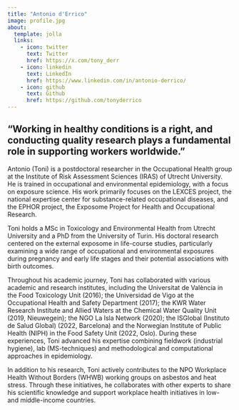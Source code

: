 ```yaml
---
title: "Antonio d'Errico"
image: profile.jpg
about:
  template: jolla
  links:
    - icon: twitter
      text: Twitter
      href: https://x.com/tony_derr
    - icon: linkedin
      text: LinkedIn
      href: https://www.linkedin.com/in/antonio-derrico/
    - icon: github
      text: Github
      href: https://github.com/tonyderrico
---
```


## “Working in healthy conditions is a right, and conducting quality research plays a fundamental role in supporting workers worldwide.”

Antonio (Toni) is a postdoctoral researcher in the Occupational Health group at the Institute of Risk Assessment Sciences (IRAS) of Utrecht University. He is trained in occupational and environmental epidemiology, with a focus on exposure science. His work primarily focuses on the LEXCES project, the national expertise center for substance-related occupational diseases, and the EPHOR project, the Exposome Project for Health and Occupational Research. 

Toni holds a MSc in Toxicology and Environmental Health from Utrecht University and a PhD from the University of Turin. His doctoral research centered on the external exposome in life-course studies, particularly examining a wide range of occupational and environmental exposures during pregnancy and early life stages and their potential associations with birth outcomes. 

Throughout his academic journey, Toni has collaborated with various academic and research institutes, including the Universitat de València in the Food Toxicology Unit (2016); the Universidad de Vigo at the Occupational Health and Safety Department (2017); the KWR Water Research Institute and Allied Waters at the Chemical Water Quality Unit (2019, Nieuwegein); the NGO La Isla Network (2020); the ISGlobal (Instituto de Salud Global) (2022, Barcelona) and the Norwegian Institute of Public Health (NIPH) in the Food Safety Unit (2022, Oslo). During these experiences, Toni advanced his expertise combining fieldwork (industrial hygiene), lab (MS-techniques) and methodological and computational approaches in epidemiology. 

In addition to his research, Toni actively contributes to the NPO Workplace Health Without Borders (WHWB) working groups on asbestos and heat stress. Through these initiatives, he collaborates with other experts to share his scientific knowledge and support workplace health initiatives in low- and middle-income countries.
